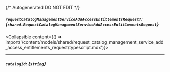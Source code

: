 {/* Autogenerated DO NOT EDIT  */}

##### `requestCatalogManagementServiceAddAccessEntitlementsRequest?`: *{`shared.RequestCatalogManagementServiceAddAccessEntitlementsRequest`}*
<Collapsible content={() => import('/content/models/shared/request_catalog_management_service_add_access_entitlements_request/typescript.mdx')}>
</Collapsible>

---
##### `catalogId`: *{`string`}*

